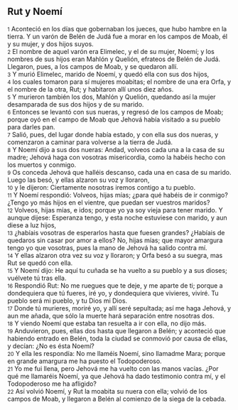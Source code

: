 == Rut y Noemí ==

{{anchor|1}} <small>1</small> Aconteció en los días que gobernaban los jueces, que hubo hambre en la tierra. Y un varón de Belén de Judá fue a morar en los campos de Moab, él y su mujer, y dos hijos suyos.<br>
{{anchor|2}} <small>2</small> El nombre de aquel varón era Elimelec, y el de su mujer, Noemí; y los nombres de sus hijos eran Mahlón y Quelión, efrateos de Belén de Judá. Llegaron, pues, a los campos de Moab, y se quedaron allí.<br>
{{anchor|3}} <small>3</small> Y murió Elimelec, marido de Noemí, y quedó ella con sus dos hijos,<br>
{{anchor|4}} <small>4</small> los cuales tomaron para sí mujeres moabitas; el nombre de una era Orfa, y el nombre de la otra, Rut; y habitaron allí unos diez años.<br>
{{anchor|5}} <small>5</small> Y murieron también los dos, Mahlón y Quelión, quedando así la mujer desamparada de sus dos hijos y de su marido.<br>
{{anchor|6}} <small>6</small> Entonces se levantó con sus nueras, y regresó de los campos de Moab; porque oyó en el campo de Moab que Jehová había visitado a su pueblo para darles pan.<br>
{{anchor|7}} <small>7</small> Salió, pues, del lugar donde había estado, y con ella sus dos nueras, y comenzaron a caminar para volverse a la tierra de Judá.<br>
{{anchor|8}} <small>8</small> Y Noemí dijo a sus dos nueras: Andad, volveos cada una a la casa de su madre; Jehová haga con vosotras misericordia, como la habéis hecho con los muertos y conmigo.<br>
{{anchor|9}} <small>9</small> Os conceda Jehová que halléis descanso, cada una en casa de su marido. Luego las besó, y ellas alzaron su voz y lloraron,<br>
{{anchor|10}} <small>10</small> y le dijeron: Ciertamente nosotras iremos contigo a tu pueblo.<br>
{{anchor|11}} <small>11</small> Y Noemí respondió: Volveos, hijas mías; ¿para qué habéis de ir conmigo? ¿Tengo yo más hijos en el vientre, que puedan ser vuestros maridos?<br>
{{anchor|12}} <small>12</small> Volveos, hijas mías, e idos; porque yo ya soy vieja para tener marido. Y aunque dijese: Esperanza tengo, y esta noche estuviese con marido, y aun diese a luz hijos,<br>
{{anchor|13}} <small>13</small> ¿habíais vosotras de esperarlos hasta que fuesen grandes? ¿Habíais de quedaros sin casar por amor a ellos? No, hijas mías; que mayor amargura tengo yo que vosotras, pues la mano de Jehová ha salido contra mí.<br>
{{anchor|14}} <small>14</small> Y ellas alzaron otra vez su voz y lloraron; y Orfa besó a su suegra, mas Rut se quedó con ella.<br>
{{anchor|15}} <small>15</small> Y Noemí dijo: He aquí tu cuñada se ha vuelto a su pueblo y a sus dioses; vuélvete tú tras ella.<br>
{{anchor|16}} <small>16</small> Respondió Rut: No me ruegues que te deje, y me aparte de ti; porque a dondequiera que tú fueres, iré yo, y dondequiera que vivieres, viviré. Tu pueblo será mi pueblo, y tu Dios mi Dios.<br>
{{anchor|17}} <small>17</small> Donde tú murieres, moriré yo, y allí seré sepultada; así me haga Jehová, y aun me añada, que sólo la muerte hará separación entre nosotras dos.<br>
{{anchor|18}} <small>18</small> Y viendo Noemí que estaba tan resuelta a ir con ella, no dijo más.<br>
{{anchor|19}} <small>19</small> Anduvieron, pues, ellas dos hasta que llegaron a Belén; y aconteció que habiendo entrado en Belén, toda la ciudad se conmovió por causa de ellas, y decían: ¿No es ésta Noemí?<br>
{{anchor|20}} <small>20</small> Y ella les respondía: No me llaméis Noemí, sino llamadme Mara; porque en grande amargura me ha puesto el Todopoderoso.<br>
{{anchor|21}} <small>21</small> Yo me fui llena, pero Jehová me ha vuelto con las manos vacías. ¿Por qué me llamaréis Noemí, ya que Jehová ha dado testimonio contra mí, y el Todopoderoso me ha afligido?<br>
{{anchor|22}} <small>22</small> Así volvió Noemí, y Rut la moabita su nuera con ella; volvió de los campos de Moab, y llegaron a Belén al comienzo de la siega de la cebada.<br>
